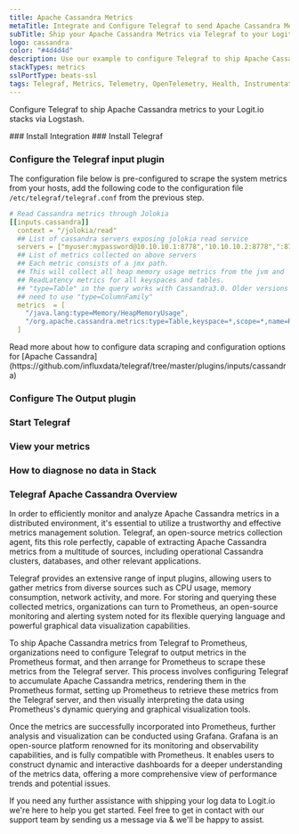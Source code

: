 ```yaml
---
title: Apache Cassandra Metrics
metaTitle: Integrate and Configure Telegraf to send Apache Cassandra Metrics
subTitle: Ship your Apache Cassandra Metrics via Telegraf to your Logit.io Stack
logo: cassandra
color: "#4d4d4d"
description: Use our example to configure Telegraf to ship Apache Cassandra metrics to Logit.io. Configure Telegraf to send Apache Cassandra metrics to Logstash or Elastic.
stackTypes: metrics
sslPortType: beats-ssl
tags: Telegraf, Metrics, Telemetry, OpenTelemetry, Health, Instrumentation, Apache Cassandra, Prometheus, Database, NoSQL
---
```


Configure Telegraf to ship Apache Cassandra metrics to your Logit.io stacks via Logstash.

<Steps>
  ### Install Integration
  <InstallIntegration/>
### Install Telegraf

<InstallTelegraf />

### Configure the Telegraf input plugin

The configuration file below is pre-configured to scrape the system metrics from your hosts, add the following code to the configuration file `/etc/telegraf/telegraf.conf` from the previous step.

```yaml copy
# Read Cassandra metrics through Jolokia
[[inputs.cassandra]]
  context = "/jolokia/read"
  ## List of cassandra servers exposing jolokia read service
  servers = ["myuser:mypassword@10.10.10.1:8778","10.10.10.2:8778",":8778"]
  ## List of metrics collected on above servers
  ## Each metric consists of a jmx path.
  ## This will collect all heap memory usage metrics from the jvm and
  ## ReadLatency metrics for all keyspaces and tables.
  ## "type=Table" in the query works with Cassandra3.0. Older versions might
  ## need to use "type=ColumnFamily"
  metrics  = [
    "/java.lang:type=Memory/HeapMemoryUsage",
    "/org.apache.cassandra.metrics:type=Table,keyspace=*,scope=*,name=ReadLatency"
  ]
```

<Callout type="info">
  Read more about how to configure data scraping and configuration options for [Apache Cassandra](https://github.com/influxdata/telegraf/tree/master/plugins/inputs/cassandra)
</Callout>

### Configure The Output plugin

<TelegrafOutputPlugin />

### Start Telegraf

<StartTelegraf />

### View your metrics
<LaunchStack source="Apache_Cassandra_Metrics_via_Telegraf" utmMedium="metrics" utmCampaign="telegraf-ApacheCassandra-metrics" />

### How to diagnose no data in Stack

<DiagnoseNoData />

</Steps>

### Telegraf Apache Cassandra Overview

In order to efficiently monitor and analyze Apache Cassandra metrics in a distributed environment, it's essential to utilize a trustworthy and 
effective metrics management solution. Telegraf, an open-source metrics collection agent, fits this role perfectly, capable of extracting Apache 
Cassandra metrics from a multitude of sources, including operational Cassandra clusters, databases, and other relevant applications.

Telegraf provides an extensive range of input plugins, allowing users to gather metrics from diverse sources such as CPU usage, memory 
consumption, network activity, and more. For storing and querying these collected metrics, organizations can turn to Prometheus, an open-source 
monitoring and alerting system noted for its flexible querying language and powerful graphical data visualization capabilities.

To ship Apache Cassandra metrics from Telegraf to Prometheus, organizations need to configure Telegraf to output metrics in the Prometheus 
format, and then arrange for Prometheus to scrape these metrics from the Telegraf server. This process involves configuring Telegraf to 
accumulate Apache Cassandra metrics, rendering them in the Prometheus format, setting up Prometheus to retrieve these metrics from the Telegraf 
server, and then visually interpreting the data using Prometheus's dynamic querying and graphical visualization tools.

Once the metrics are successfully incorporated into Prometheus, further analysis and visualization can be conducted using Grafana. Grafana is an 
open-source platform renowned for its monitoring and observability capabilities, and is fully compatible with Prometheus. It enables users to 
construct dynamic and interactive dashboards for a deeper understanding of the metrics data, offering a more comprehensive view of performance 
trends and potential issues.

If you need any further assistance with shipping your log data to Logit.io we're here to help you get started. Feel free to get in contact with 
our support team by sending us a message via <IntercomButton text="live chat" /> & we'll be happy to assist.


